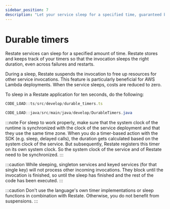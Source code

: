 ```yaml
---
sidebar_position: 7
description: "Let your service sleep for a specified time, guaranteed by Restate."
---
```



# Durable timers

Restate services can sleep for a specified amount of time.
Restate stores and keeps track of your timers so that the invocation sleeps the right duration, even across failures and restarts.

During a sleep, Restate suspends the invocation to free up resources for other service invocations.
This feature is particularly beneficial for AWS Lambda deployments.
When the service sleeps, costs are reduced to zero.

To sleep in a Restate application for ten seconds, do the following:

<Tabs groupId="sdk" queryString>
<TabItem value="ts" label="TypeScript">

```typescript
CODE_LOAD::ts/src/develop/durable_timers.ts
```

</TabItem>
<TabItem value="java" label="Java">

```java
CODE_LOAD::java/src/main/java/develop/DurableTimers.java
```

</TabItem>
</Tabs>

:::note
For sleep to work properly, make sure that the system clock of the runtime is synchronized with the clock of the service deployment and that they use the same time zone. When you do a timer-based action with the SDK (e.g. sleep, delayed calls), the duration gets calculated based on the system clock of the service. But subsequently, Restate registers this timer on its own system clock. So the system clock of the service and of Restate need to be synchronized.
:::

:::caution
While sleeping, singleton services and keyed services (for that single key) will not process other incoming invocations.
They block until the invocation is finished, so until the sleep has finished and the rest of the code has been executed.
:::

:::caution
Don't use the language's own timer implementations or sleep functions in combination with Restate. Otherwise, you do not benefit from suspensions.
:::
